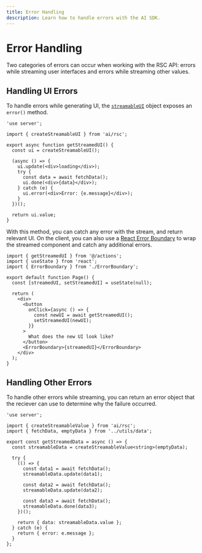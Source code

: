 ```yaml
---
title: Error Handling
description: Learn how to handle errors with the AI SDK.
---
```


# Error Handling

Two categories of errors can occur when working with the RSC API: errors while streaming user interfaces and errors while streaming other values.

## Handling UI Errors

To handle errors while generating UI, the [`streamableUI`](/docs/reference/ai-sdk-rsc/create-streamable-ui) object exposes an `error()` method.

```tsx filename='app/actions.tsx'
'use server';

import { createStreamableUI } from 'ai/rsc';

export async function getStreamedUI() {
  const ui = createStreamableUI();

  (async () => {
    ui.update(<div>loading</div>);
    try {
      const data = await fetchData();
      ui.done(<div>{data}</div>);
    } catch (e) {
      ui.error(<div>Error: {e.message}</div>);
    }
  })();

  return ui.value;
}
```

With this method, you can catch any error with the stream, and return relevant UI. On the client, you can also use a [React Error Boundary](https://react.dev/reference/react/Component#catching-rendering-errors-with-an-error-boundary) to wrap the streamed component and catch any additional errors.

```tsx filename='app/page.tsx'
import { getStreamedUI } from '@/actions';
import { useState } from 'react';
import { ErrorBoundary } from './ErrorBoundary';

export default function Page() {
  const [streamedUI, setStreamedUI] = useState(null);

  return (
    <div>
      <button
        onClick={async () => {
          const newUI = await getStreamedUI();
          setStreamedUI(newUI);
        }}
      >
        What does the new UI look like?
      </button>
      <ErrorBoundary>{streamedUI}</ErrorBoundary>
    </div>
  );
}
```

## Handling Other Errors

To handle other errors while streaming, you can return an error object that the reciever can use to determine why the failure occurred.

```tsx filename='app/actions.tsx'
'use server';

import { createStreamableValue } from 'ai/rsc';
import { fetchData, emptyData } from '../utils/data';

export const getStreamedData = async () => {
  const streamableData = createStreamableValue<string>(emptyData);

  try {
    (() => {
      const data1 = await fetchData();
      streamableData.update(data1);

      const data2 = await fetchData();
      streamableData.update(data2);

      const data3 = await fetchData();
      streamableData.done(data3);
    })();

    return { data: streamableData.value };
  } catch (e) {
    return { error: e.message };
  }
};
```
